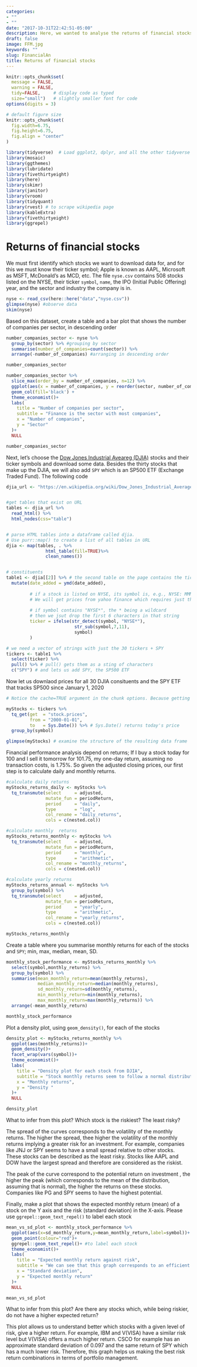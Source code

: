 ```yaml
---
categories:
- ""
- ""
date: "2017-10-31T22:42:51-05:00"
description: Here, we wanted to analyse the returns of financial stocks
draft: false
image: FFM.jpg
keywords: ""
slug: FinancialAn
title: Returns of financial stocks
---
```




```r
knitr::opts_chunk$set(
  message = FALSE, 
  warning = FALSE, 
  tidy=FALSE,     # display code as typed
  size="small")   # slightly smaller font for code
options(digits = 3)

# default figure size
knitr::opts_chunk$set(
  fig.width=6.75, 
  fig.height=6.75,
  fig.align = "center"
)
```


```r
library(tidyverse)  # Load ggplot2, dplyr, and all the other tidyverse packages
library(mosaic)
library(ggthemes)
library(lubridate)
library(fivethirtyeight)
library(here)
library(skimr)
library(janitor)
library(vroom)
library(tidyquant)
library(rvest) # to scrape wikipedia page
library(kableExtra)
library(fivethirtyeight)
library(ggrepel)
```

# Returns of financial stocks

We must first identify which stocks we want to download data for, and for this we must know their ticker symbol; Apple is known as AAPL, Microsoft as MSFT, McDonald's as MCD, etc. The file `nyse.csv` contains 508 stocks listed on the NYSE, their ticker `symbol`, `name`, the IPO  (Initial Public Offering) year, and the sector and industry the company is in.


```r
nyse <- read_csv(here::here("data","nyse.csv"))
glimpse(nyse) #observe data
skim(nyse)
```

Based on this dataset, create a table and a bar plot that shows the number of companies per sector, in descending order

```r

number_companies_sector <- nyse %>%
  group_by(sector) %>% #grouping by sector
  summarise(number_of_companies=count(sector)) %>% 
  arrange(-number_of_companies) #arranging in descending order

number_companies_sector

```

```r
number_companies_sector %>% 
  slice_max(order_by = number_of_companies, n=12) %>% 
  ggplot(aes(x = number_of_companies, y = reorder(sector, number_of_companies))) + #plotting a bar plot that shows the number of campanies per sector
  geom_col(fill='black') +
  theme_economist()+
  labs(
    title = "Number of companies per sector",
    subtitle = "Finance is the sector with most companies",
    x = "Number of companies",
    y = "Sector"
  )+
  NULL

number_companies_sector
```

Next, let's choose the [Dow Jones Industrial Aveareg (DJIA)](https://en.wikipedia.org/wiki/Dow_Jones_Industrial_Average) stocks and their ticker symbols and download some data. Besides the thirty stocks that make up the DJIA, we will also add `SPY` which is an SP500 ETF (Exchange Traded Fund). The following code 


```r

djia_url <- "https://en.wikipedia.org/wiki/Dow_Jones_Industrial_Average"


#get tables that exist on URL
tables <- djia_url %>% 
  read_html() %>% 
  html_nodes(css="table")


# parse HTML tables into a dataframe called djia. 
# Use purr::map() to create a list of all tables in URL
djia <- map(tables, . %>% 
               html_table(fill=TRUE)%>% 
               clean_names())


# constituents
table1 <- djia[[2]] %>% # the second table on the page contains the ticker symbols
  mutate(date_added = ymd(date_added),
         
         # if a stock is listed on NYSE, its symbol is, e.g., NYSE: MMM
         # We will get prices from yahoo finance which requires just the ticker
         
         # if symbol contains "NYSE*", the * being a wildcard
         # then we jsut drop the first 6 characters in that string
         ticker = ifelse(str_detect(symbol, "NYSE*"),
                          str_sub(symbol,7,11),
                          symbol)
         )

# we need a vector of strings with just the 30 tickers + SPY
tickers <- table1 %>% 
  select(ticker) %>% 
  pull() %>% # pull() gets them as a sting of characters
  c("SPY") # and lets us add SPY, the SP500 ETF
```

Now let us downlaod prices for all 30 DJIA consituents and the SPY ETF that tracks SP500 since January 1, 2020


```r
# Notice the cache=TRUE argument in the chunk options. Because getting data is time consuming, # cache=TRUE means that once it downloads data, the chunk will not run again next time you knit your Rmd

myStocks <- tickers %>% 
  tq_get(get  = "stock.prices",
         from = "2000-01-01",
         to   = Sys.Date()) %>% # Sys.Date() returns today's price
  group_by(symbol) 

glimpse(myStocks) # examine the structure of the resulting data frame
```

Financial performance analysis depend on returns; If I buy a stock today for 100 and I sell it tomorrow for 101.75, my one-day return, assuming no transaction costs, is 1.75%. So given the adjusted closing prices, our first step is to calculate daily and monthly returns.



```r
#calculate daily returns
myStocks_returns_daily <- myStocks %>%
  tq_transmute(select     = adjusted, 
               mutate_fun = periodReturn, 
               period     = "daily", 
               type       = "log",
               col_rename = "daily_returns",
               cols = c(nested.col))  

#calculate monthly  returns
myStocks_returns_monthly <- myStocks %>%
  tq_transmute(select     = adjusted, 
               mutate_fun = periodReturn, 
               period     = "monthly", 
               type       = "arithmetic",
               col_rename = "monthly_returns",
               cols = c(nested.col)) 

#calculate yearly returns
myStocks_returns_annual <- myStocks %>%
  group_by(symbol) %>%
  tq_transmute(select     = adjusted, 
               mutate_fun = periodReturn, 
               period     = "yearly", 
               type       = "arithmetic",
               col_rename = "yearly_returns",
               cols = c(nested.col))

myStocks_returns_monthly
```

Create a table where you summarise monthly returns for each of the stocks and `SPY`; min, max, median, mean, SD.

```r

monthly_stock_performance <- myStocks_returns_monthly %>%
  select(symbol,monthly_returns) %>%
  group_by(symbol) %>%
  summarise(mean_monthly_return=mean(monthly_returns),
            median_monthly_return=median(monthly_returns),
            sd_monthly_return=sd(monthly_returns),
            min_monthly_return=min(monthly_returns),
            max_monthly_return=max(monthly_returns)) %>%
  arrange(-mean_monthly_return)

monthly_stock_performance
```


Plot a density plot, using `geom_density()`, for each of the stocks
```r
density_plot <- myStocks_returns_monthly %>%
  ggplot(aes(monthly_returns))+
  geom_density()+
  facet_wrap(vars(symbol))+
  theme_economist()+
  labs(
    title = "Density plot for each stock from DJIA",
    subtitle = "Stock monthly returns seem to follow a normal distribution ",
    x = "Monthly returns",
    y = "Density "
  )+
  NULL

density_plot

```

What to infer from this plot? Which stock is the riskiest? The least risky? 

The spread of the curves corresponds to the volatility of the monthly returns. The higher the spread, thee higher the volatility of the monthly returns implying a greater risk for an investment. For example, companies like JNJ or SPY seems to have a small spread relative to other stocks. These stocks can be described as the least risky. Stocks like AAPL and DOW have the largest spread and therefore are considered as the riskist.

The peak of the curve correspond to the potential return on investment , the higher the peak (which corresponds to the mean of the distribution, assuming that is normal), the higher the returns on these stocks. Companies like PG and SPY seems to have the highest potential.

Finally, make a plot that shows the expected monthly return (mean) of a stock on the Y axis and the risk (standard deviation) in the X-axis. Please use `ggrepel::geom_text_repel()` to label each stock

```r
mean_vs_sd_plot <- monthly_stock_performance %>%
  ggplot(aes(x=sd_monthly_return,y=mean_monthly_return,label=symbol))+
  geom_point(colour="red")+
  ggrepel::geom_text_repel()+ #to label each stock
  theme_economist()+
  labs(
    title = "Expected monthly return against risk",
    subtitle = "We can see that this graph corresponds to an efficient frontier",
    x = "Standard deviation",
    y = "Expected monthly return"
  )+
  NULL

mean_vs_sd_plot

```

What to infer from this plot? Are there any stocks which, while being riskier, do not have a higher expected return?

This plot allows us to understand better which stocks with a given level of risk, give a higher return. For example, IBM and V(VISA) have a similar risk level but V(VISA) offers a much higher return. CSCO for example has an approximate standard deviation of 0.097 and the same return of SPY which has a much lower risk. Therefore, this graph helps us making the best risk return combinations in terms of portfolio management. 











